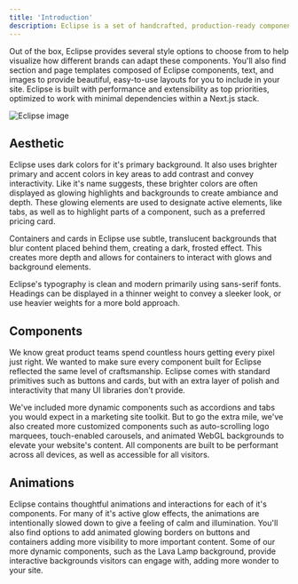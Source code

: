 ```yaml
---
title: 'Introduction'
description: Eclipse is a set of handcrafted, production-ready components for SaaS marketing sites, designed by Makeswift. Taking inspiration from the sites of top SaaS products, such as Linear and Vercel, Eclipse is defined by a dark aesthetic and using subtle glows and light to guide visitors. Like these beloved sites, Eclipse implements a minimal design and color palette to keep focus on your product screenshots.
---
```


Out of the box, Eclipse provides several style options to choose from to help visualize how different brands can adapt these components. You'll also find section and page templates composed of Eclipse components, text, and images to provide beautiful, easy-to-use layouts for you to include in your site. Eclipse is built with performance and extensibility as top priorities, optimized to work with minimal dependencies within a Next.js stack.

<img src="/eclipse/thumbnail.png" alt="Eclipse image" />

## Aesthetic

Eclipse uses dark colors for it's primary background. It also uses brighter primary and accent colors in key areas to add contrast and convey interactivity. Like it's name suggests, these brighter colors are often displayed as glowing highlights and backgrounds to create ambiance and depth. These glowing elements are used to designate active elements, like tabs, as well as to highlight parts of a component, such as a preferred pricing card.

Containers and cards in Eclipse use subtle, translucent backgrounds that blur content placed behind them, creating a dark, frosted effect. This creates more depth and allows for containers to interact with glows and background elements.

Eclipse's typography is clean and modern primarily using sans-serif fonts. Headings can be displayed in a thinner weight to convey a sleeker look, or use heavier weights for a more bold approach.

## Components

We know great product teams spend countless hours getting every pixel just right. We wanted to make sure every component built for Eclipse reflected the same level of craftsmanship. Eclipse comes with standard primitives such as buttons and cards, but with an extra layer of polish and interactivity that many UI libraries don't provide.

We've included more dynamic components such as accordions and tabs you would expect in a marketing site toolkit. But to go the extra mile, we've also created more customized components such as auto-scrolling logo marquees, touch-enabled carousels, and animated WebGL backgrounds to elevate your website's content. All components are built to be performant across all devices, as well as accessible for all visitors.

## Animations

Eclipse contains thoughtful animations and interactions for each of it's components. For many of it's active glow effects, the animations are intentionally slowed down to give a feeling of calm and illumination. You'll also find options to add animated glowing borders on buttons and containers adding more visibility to more important content. Some of our more dynamic components, such as the Lava Lamp background, provide interactive backgrounds visitors can engage with, adding more wonder to your site.
